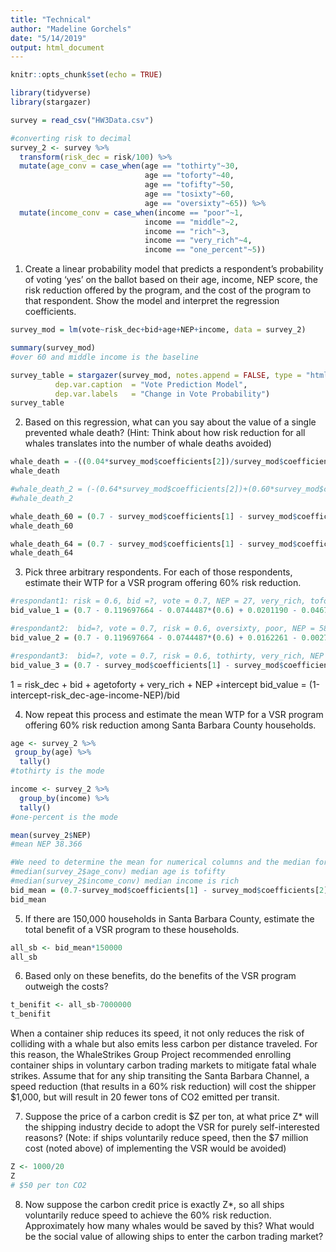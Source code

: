 ```yaml
---
title: "Technical"
author: "Madeline Gorchels"
date: "5/14/2019"
output: html_document
---
```


```r
knitr::opts_chunk$set(echo = TRUE)
```


```r
library(tidyverse)
library(stargazer)
```

```r
survey = read_csv("HW3Data.csv") 

#converting risk to decimal
survey_2 <- survey %>% 
  transform(risk_dec = risk/100) %>% 
  mutate(age_conv = case_when(age == "tothirty"~30, 
                              age == "toforty"~40, 
                              age == "tofifty"~50, 
                              age == "tosixty"~60, 
                              age == "oversixty"~65)) %>% 
  mutate(income_conv = case_when(income == "poor"~1, 
                              income == "middle"~2, 
                              income == "rich"~3, 
                              income == "very_rich"~4, 
                              income == "one_percent"~5))

```

1. Create a linear probability model that predicts a respondent’s probability of voting ‘yes’ on the
ballot based on their age, income, NEP score, the risk reduction offered by the program, and the
cost of the program to that respondent. Show the model and interpret the regression
coefficients.

```r
survey_mod = lm(vote~risk_dec+bid+age+NEP+income, data = survey_2)

summary(survey_mod)
#over 60 and middle income is the baseline

```


```r
survey_table = stargazer(survey_mod, notes.append = FALSE, type = "html", covariate.labels = c("Risk", "Bid", "Age 41-50","Age 31-40", "Age 51-60", "Age Under 30", "NEP", "Income 1%", "Income Poor", "Income Rich", "Income Very Rich"),
          dep.var.caption  = "Vote Prediction Model",
          dep.var.labels   = "Change in Vote Probability")
survey_table
```

2. Based on this regression, what can you say about the value of a single prevented whale death?
(Hint: Think about how risk reduction for all whales translates into the number of whale deaths
avoided)


```r
whale_death = -((0.04*survey_mod$coefficients[2])/survey_mod$coefficients[3])
whale_death

#whale_death_2 = (-(0.64*survey_mod$coefficients[2])+(0.60*survey_mod$coefficients[2])/survey_mod$coefficients[3])
#whale_death_2

whale_death_60 = (0.7 - survey_mod$coefficients[1] - survey_mod$coefficients[2]*0.6 -survey_mod$coefficients[7]-survey_mod$coefficients[12] - survey_mod$coefficients[8]*15)/survey_mod$coefficients[3]
whale_death_60

whale_death_64 = (0.7 - survey_mod$coefficients[1] - survey_mod$coefficients[2]*0.64 -survey_mod$coefficients[7]-survey_mod$coefficients[12] - survey_mod$coefficients[8]*15)/survey_mod$coefficients[3]
whale_death_64

```


3. Pick three arbitrary respondents. For each of those respondents, estimate their WTP for a VSR
program offering 60% risk reduction.

```r
#respondant1: risk = 0.6, bid =?, vote = 0.7, NEP = 27, very_rich, toforty
bid_value_1 = (0.7 - 0.119697664 - 0.0744487*(0.6) + 0.0201190 - 0.0467922- 0.0158639*(27))/(0.0010699)

#respondant2:  bid=?, vote = 0.7, risk = 0.6, oversixty, poor, NEP = 58
bid_value_2 = (0.7 - 0.119697664 - 0.0744487*(0.6) + 0.0162261 - 0.0027386-0.0158639*(58))/(0.0010699)

#respondant3:  bid=?, vote = 0.7, risk = 0.6, tothirty, very_rich, NEP = 15
bid_value_3 = (0.7 - survey_mod$coefficients[1] - survey_mod$coefficients[2]*0.6 +survey_mod$coefficients[7]-survey_mod$coefficients[12] - survey_mod$coefficients[8]*15)/survey_mod$coefficients[3]


```


1 = risk_dec + bid + agetoforty + very_rich + NEP +intercept
bid_value = (1-intercept-risk_dec-age-income-NEP)/bid

4. Now repeat this process and estimate the mean WTP for a VSR program offering 60% risk
reduction among Santa Barbara County households.

```r
age <- survey_2 %>% 
 group_by(age) %>% 
  tally()
#tothirty is the mode

income <- survey_2 %>% 
  group_by(income) %>% 
  tally()
#one-percent is the mode

mean(survey_2$NEP)
#mean NEP 38.366

#We need to determine the mean for numerical columns and the median for the converted catergorical columns
#median(survey_2$age_conv) median age is tofifty
#median(survey_2$income_conv) median income is rich
bid_mean = (0.7-survey_mod$coefficients[1] - survey_mod$coefficients[2]*0.6 -survey_mod$coefficients[7]-survey_mod$coefficients[9] - survey_mod$coefficients[8]*mean(survey_2$NEP))/survey_mod$coefficients[3]
bid_mean

```



5. If there are 150,000 households in Santa Barbara County, estimate the total benefit of a VSR
program to these households.

```r
all_sb <- bid_mean*150000
all_sb

```



6. Based only on these benefits, do the benefits of the VSR program outweigh the costs?
```r
t_benifit <- all_sb-7000000
t_benifit

```



When a container ship reduces its speed, it not only reduces the risk of colliding with a whale but also
emits less carbon per distance traveled. For this reason, the WhaleStrikes Group Project recommended
enrolling container ships in voluntary carbon trading markets to mitigate fatal whale strikes. Assume
that for any ship transiting the Santa Barbara Channel, a speed reduction (that results in a 60% risk
reduction) will cost the shipper $1,000, but will result in 20 fewer tons of CO2 emitted per transit.

7. Suppose the price of a carbon credit is $Z per ton, at what price Z* will the shipping industry
decide to adopt the VSR for purely self-interested reasons? (Note: if ships voluntarily reduce
speed, then the $7 million cost (noted above) of implementing the VSR would be avoided)

```r
Z <- 1000/20
Z
# $50 per ton CO2

```


8. Now suppose the carbon credit price is exactly Z*, so all ships voluntarily reduce speed to
achieve the 60% risk reduction. Approximately how many whales would be saved by this? What
would be the social value of allowing ships to enter the carbon trading market?

```r


```

